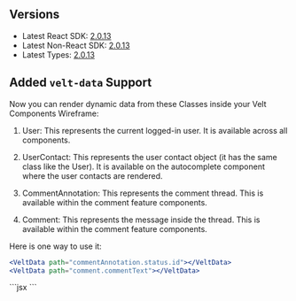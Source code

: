 ## Versions

- Latest React SDK: [2.0.13](https://www.npmjs.com/package/@veltdev/react)
- Latest Non-React SDK: [2.0.13](https://www.npmjs.com/package/@veltdev/client)
- Latest Types:  [2.0.13](https://www.npmjs.com/package/@veltdev/types)

## Added `velt-data` Support
Now you can render dynamic data from these Classes inside your Velt Components Wireframe:
1. User: This represents the current logged-in user. It is available across all components.

2. UserContact: This represents the user contact object (it has the same class like the User). It is available on the autocomplete component where the user contacts are rendered.

3. CommentAnnotation: This represents the comment thread. This is available within the comment feature components.

4. Comment: This represents the message inside the thread. This is available within the comment feature components.

Here is one way to use it:
<Tabs>
<Tab title="React / Next.js" >
```jsx
<VeltData path="commentAnnotation.status.id"></VeltData>
<VeltData path="comment.commentText"></VeltData>
```
</Tab>
<Tab title="Other Frameworks">
```jsx
<velt-data path="commentAnnotation.status.id"></velt-data>
<velt-data path="comment.commentText"></velt-data>
```
</Tab>
</Tabs>
